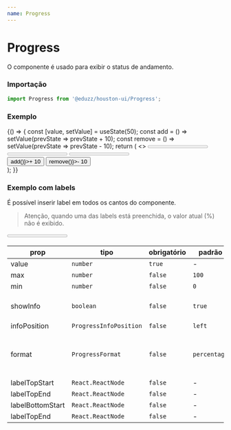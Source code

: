 ```yaml
---
name: Progress
---
```





# Progress

O componente é usado para exibir o status de andamento.

### Importação

```ts
import Progress from '@eduzz/houston-ui/Progress';
```

### Exemplo

<Playground>
  {() => {
    const [value, setValue] = useState(50);
    const add = () => setValue(prevState => prevState + 10);
    const remove = () => setValue(prevState => prevState - 10);
    return (
      <>
        <Box xs={{ padding: '0.5rem 0' }}>
          <Progress value={value} showInfo={false} />
        </Box>
        <Box xs={{ padding: '0.5rem 0' }}>
          <Progress value={value} />
        </Box>
        <Box xs={{ padding: '0.5rem 0' }}>
          <Progress value={value} infoPosition='right' />
        </Box>
        <div style={{ gap: 16, display: 'flex', marginTop: '1rem' }}>
          <Button onClick={() => add()}>+ 10</Button>
          <Button onClick={() => remove()}>- 10</Button>
        </div>
      </>
    );
  }}
</Playground>

### Exemplo com labels

É possível inserir label em todos os cantos do componente.

> Atenção, quando uma das labels está preenchida, o valor atual (%) não é exibido.

<Playground>
  <Box xs={{ padding: '20px 0' }}>
    <Progress
      labelTopStart='Info Top'
      labelTopEnd='Info Top'
      labelBottomStart='Info Bottom'
      labelBottomEnd='Info Bottom'
      value={50}
    />
  </Box>
</Playground>

| prop             | tipo                   | obrigatório | padrão       | descrição                                                       |
| ---------------- | ---------------------- | ----------- | ------------ | --------------------------------------------------------------- |
| value            | `number`               | `true`      | -            | -                                                               |
| max              | `number`               | `false`     | `100`        | -                                                               |
| min              | `number`               | `false`     | `0`          | -                                                               |
| showInfo         | `boolean`              | `false`     | `true`       | Exibição da quantidade preenchida.                              |
| infoPosition     | `ProgressInfoPosition` | `false`     | `left`       | -                                                               |
| format           | `ProgressFormat`       | `false`     | `percentage` | Se `number`, o símbolo de porcentagem (%) não será renderizado. |
| labelTopStart    | `React.ReactNode`      | `false`     | -            | -                                                               |
| labelTopEnd      | `React.ReactNode`      | `false`     | -            | -                                                               |
| labelBottomStart | `React.ReactNode`      | `false`     | -            | -                                                               |
| labelTopEnd      | `React.ReactNode`      | `false`     | -            | -                                                               |
